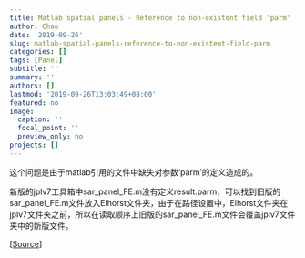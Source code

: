 ```yaml
---
title: Matlab spatial panels - Reference to non-existent field 'parm'
author: Chao
date: '2019-09-26'
slug: matlab-spatial-panels-reference-to-non-existent-field-parm
categories: []
tags: [Panel]
subtitle: ''
summary: ''
authors: []
lastmod: '2019-09-26T13:03:49+08:00'
featured: no
image:
  caption: ''
  focal_point: ''
  preview_only: no
projects: []
---
```

这个问题是由于matlab引用的文件中缺失对参数‘parm’的定义造成的。

新版的jplv7工具箱中sar_panel_FE.m没有定义result.parm，可以找到旧版的sar_panel_FE.m文件放入Elhorst文件夹，由于在路径设置中，Elhorst文件夹在jplv7文件夹之前，所以在读取顺序上旧版的sar_panel_FE.m文件会覆盖jplv7文件夹中的新版文件。

[[Source](http://bbs.pinggu.org/thread-3661610-1-1.html)]